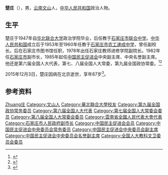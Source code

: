 '''楚庄'''（{{bd|1928年|4月|2015年|12月3日|catIdx=Chu楚}}），男，[[云南|云南]][[文山壯族苗族自治州|文山]]人，[[中华人民共和国|中华人民共和国]]政治人物。

== 生平 ==
楚庄于1947年自[[华北联合大学|华北联合大学]]政治学院毕业，后任教于[[石家庄市联合中学|石家庄市联合中学]]。[[中华人民共和国|中华人民共和国]]成立后于1953年至1960年任教于[[石家庄市农工速成中学|石家庄市农工速成中学]]，曾任副校长。后在石家庄市图书馆任职，1978年出任石家庄教师进修学院副院长。1982年任[[石家庄市|石家庄市]]副市长，1985年起任[[中国民主促进会|中国民主促进会]]中央副主席、中央名誉副主席。他还是第六届全国人大代表，第七、八届全国人大常委，第九届全国政协常委。<ref>{{cite web|url=http://scitech.people.com.cn/GB/5449870.html|title=八旬老委员楚庄寄语新生代|publisher=人民网|date=2007-03-08|access-date=2011-01-13|archive-date=2016-03-04|archive-url=https://web.archive.org/web/20160304092228/http://scitech.people.com.cn/GB/5449870.html|dead-url=no}}</ref><ref>{{cite web|url=http://search.huaxia.com/s.jsp?iDocId=487623|title=楚莊（1928-）|publisher=华夏经纬|deadurl=yes|archiveurl=https://web.archive.org/web/20121020032757/http://search.huaxia.com/s.jsp?iDocId=487623|archivedate=2012-10-20}}</ref>

2015年12月3日，楚庄因病在北京逝世，享年87岁<ref>{{cite web|url=http://www.mj.org.cn/news/content/2015-12/09/content_207003.htm|title=民进中央原副主席楚庄逝世——严隽琪罗富和张怀西前往协和医院送别|publisher=中国民主促进会官方网站|author=民进中央宣传部|accessdate=2015-12-09|date=2015-12-09|archive-url=https://web.archive.org/web/20160224120635/http://www.mj.org.cn/news/content/2015-12/09/content_207003.htm|archive-date=2016-02-24|dead-url=yes}}</ref>。

== 参考资料 ==
{{reflist}}

{{中国政治人物小作品}}
{{Navboxes 
| title  = 楚庄在[[中国民主促进会|中国民主促进会]]的职务
| list1  =
{{中国民主促进会第七届中央委员会}}
{{中国民主促进会第八届中央委员会}}
{{中国民主促进会第九届中央委员会}}
{{中国民主促进会第十届中央委员会}}
{{中国民主促进会第十一届中央委员会}}
}}

{{Authority control}}
{{DEFAULTSORT:Chu楚}}
[[Category:楚姓|Zhuang庄]]
[[Category:文山人|Category:文山人]]
[[Category:華北聯合大學校友|Category:華北聯合大學校友]]
[[Category:第九届全国政协常务委员|Category:第九届全国政协常务委员]]
[[Category:第六届全国人大代表|Category:第六届全国人大代表]]
[[Category:第七届全国人大常委会委员|Category:第七届全国人大常委会委员]]
[[Category:第八届全国人大常委会委员|Category:第八届全国人大常委会委员]]
[[Category:雲南省全國人民代表大會代表|Category:雲南省全國人民代表大會代表]]
[[Category:石家庄市人民政府副市长|Category:石家庄市人民政府副市长]]
[[Category:中国民主促进会会员|Category:中国民主促进会会员]]
[[Category:中国民主促进会中央委员会常务委员|Category:中国民主促进会中央委员会常务委员]]
[[Category:中国民主促进会中央委员会副主席|Category:中国民主促进会中央委员会副主席]]
[[Category:中国民主促进会中央委员会名誉副主席|Category:中国民主促进会中央委员会名誉副主席]]
[[Category:全国人大教科文卫委员会委员|Category:全国人大教科文卫委员会委员]]